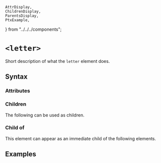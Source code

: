     AttrDisplay,
    ChildrenDisplay,
    ParentsDisplay,
    PtxExample,
} from "../../../components";

# `<letter>`

Short description of what the `letter` element does.

## Syntax

### Attributes

<AttrDisplay name="letter" />

### Children

The following can be used as children.

<ChildrenDisplay name="letter" />

### Child of

This element can appear as an immediate child of the following elements.

<ParentsDisplay name="letter" />

## Examples

    